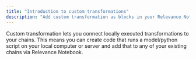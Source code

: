 ```yaml
---
title: "Introduction to custom transformations"
description: "Add custom transformation as blocks in your Relevance Notebook."
---
```


Custom transformation lets you connect locally executed transformations to your chains. This means you can create code that runs a model/python script on your local computer or server and add that to any of your existing chains via Relevance Notebook.